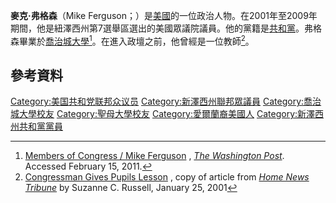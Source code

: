 '''麥克·弗格森'''（Mike Ferguson；{{bd|1970年|7月22日}}）是[[美國|美國]]的一位政治人物。在2001年至2009年期間，他是紐澤西州第7選舉區選出的美國眾議院議員。他的黨籍是[[共和黨_(美國)|共和黨]]。弗格森畢業於[[喬治城大學|喬治城大學]]<ref>[http://projects.washingtonpost.com/congress/members/f000443/ Members of Congress / Mike Ferguson] {{Wayback|url=http://projects.washingtonpost.com/congress/members/f000443/ |date=20070420150953 }}, ''[[The_Washington_Post|The Washington Post]]''. Accessed February 15, 2011.</ref>。在進入政壇之前，他曾經是一位教師<ref>[http://www.house.gov/ferguson/issues/edu_hnt_teacher.shtml Congressman Gives Pupils Lesson] {{Wayback|url=http://www.house.gov/ferguson/issues/edu_hnt_teacher.shtml |date=20070309232433 }}, copy of article from ''[[Home_News_Tribune|Home News Tribune]]'' by Suzanne C. Russell, January 25, 2001</ref>。
== 參考資料 ==
{{reflist}}

{{DEFAULTSORT: Ferguson, Mike}}
[[Category:美国共和党联邦众议员|Category:美国共和党联邦众议员]]
[[Category:新澤西州聯邦眾議員|Category:新澤西州聯邦眾議員]]
[[Category:喬治城大學校友|Category:喬治城大學校友]]
[[Category:聖母大學校友|Category:聖母大學校友]]
[[Category:愛爾蘭裔美國人|Category:愛爾蘭裔美國人]]
[[Category:新澤西州共和黨黨員|Category:新澤西州共和黨黨員]]